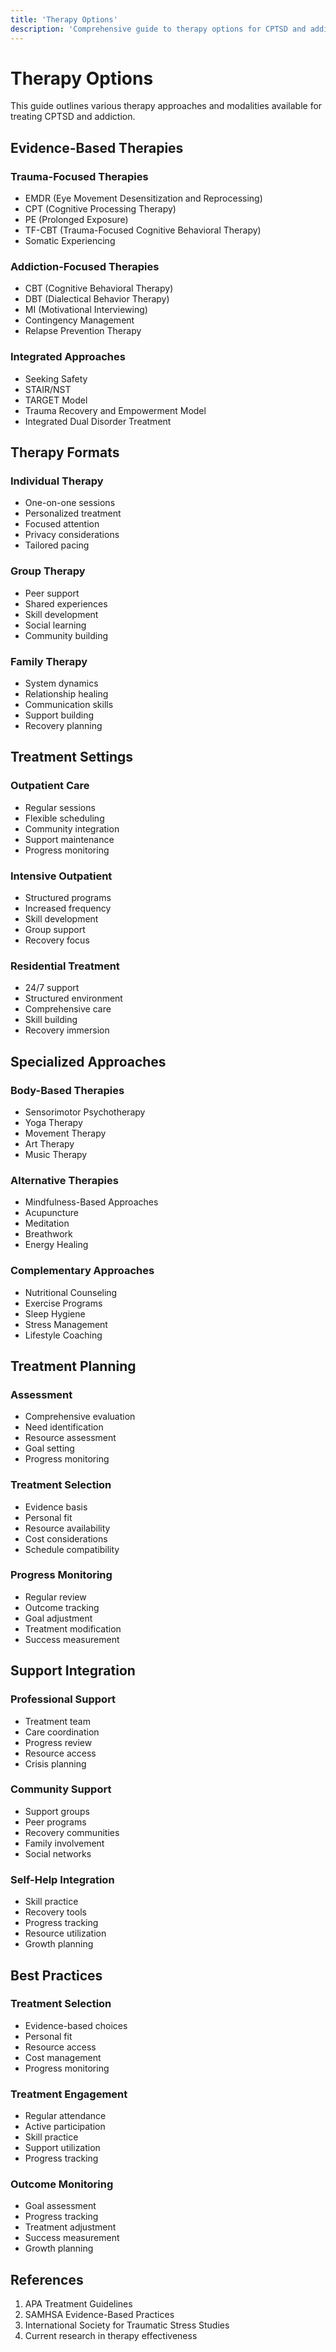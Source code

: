 ```yaml
---
title: 'Therapy Options'
description: 'Comprehensive guide to therapy options for CPTSD and addiction recovery'
---
```


# Therapy Options

This guide outlines various therapy approaches and modalities available for treating CPTSD and addiction.

## Evidence-Based Therapies

### Trauma-Focused Therapies
- EMDR (Eye Movement Desensitization and Reprocessing)
- CPT (Cognitive Processing Therapy)
- PE (Prolonged Exposure)
- TF-CBT (Trauma-Focused Cognitive Behavioral Therapy)
- Somatic Experiencing

### Addiction-Focused Therapies
- CBT (Cognitive Behavioral Therapy)
- DBT (Dialectical Behavior Therapy)
- MI (Motivational Interviewing)
- Contingency Management
- Relapse Prevention Therapy

### Integrated Approaches
- Seeking Safety
- STAIR/NST
- TARGET Model
- Trauma Recovery and Empowerment Model
- Integrated Dual Disorder Treatment

## Therapy Formats

### Individual Therapy
- One-on-one sessions
- Personalized treatment
- Focused attention
- Privacy considerations
- Tailored pacing

### Group Therapy
- Peer support
- Shared experiences
- Skill development
- Social learning
- Community building

### Family Therapy
- System dynamics
- Relationship healing
- Communication skills
- Support building
- Recovery planning

## Treatment Settings

### Outpatient Care
- Regular sessions
- Flexible scheduling
- Community integration
- Support maintenance
- Progress monitoring

### Intensive Outpatient
- Structured programs
- Increased frequency
- Skill development
- Group support
- Recovery focus

### Residential Treatment
- 24/7 support
- Structured environment
- Comprehensive care
- Skill building
- Recovery immersion

## Specialized Approaches

### Body-Based Therapies
- Sensorimotor Psychotherapy
- Yoga Therapy
- Movement Therapy
- Art Therapy
- Music Therapy

### Alternative Therapies
- Mindfulness-Based Approaches
- Acupuncture
- Meditation
- Breathwork
- Energy Healing

### Complementary Approaches
- Nutritional Counseling
- Exercise Programs
- Sleep Hygiene
- Stress Management
- Lifestyle Coaching

## Treatment Planning

### Assessment
- Comprehensive evaluation
- Need identification
- Resource assessment
- Goal setting
- Progress monitoring

### Treatment Selection
- Evidence basis
- Personal fit
- Resource availability
- Cost considerations
- Schedule compatibility

### Progress Monitoring
- Regular review
- Outcome tracking
- Goal adjustment
- Treatment modification
- Success measurement

## Support Integration

### Professional Support
- Treatment team
- Care coordination
- Progress review
- Resource access
- Crisis planning

### Community Support
- Support groups
- Peer programs
- Recovery communities
- Family involvement
- Social networks

### Self-Help Integration
- Skill practice
- Recovery tools
- Progress tracking
- Resource utilization
- Growth planning

## Best Practices

### Treatment Selection
- Evidence-based choices
- Personal fit
- Resource access
- Cost management
- Progress monitoring

### Treatment Engagement
- Regular attendance
- Active participation
- Skill practice
- Support utilization
- Progress tracking

### Outcome Monitoring
- Goal assessment
- Progress tracking
- Treatment adjustment
- Success measurement
- Growth planning

## References

1. APA Treatment Guidelines
2. SAMHSA Evidence-Based Practices
3. International Society for Traumatic Stress Studies
4. Current research in therapy effectiveness 